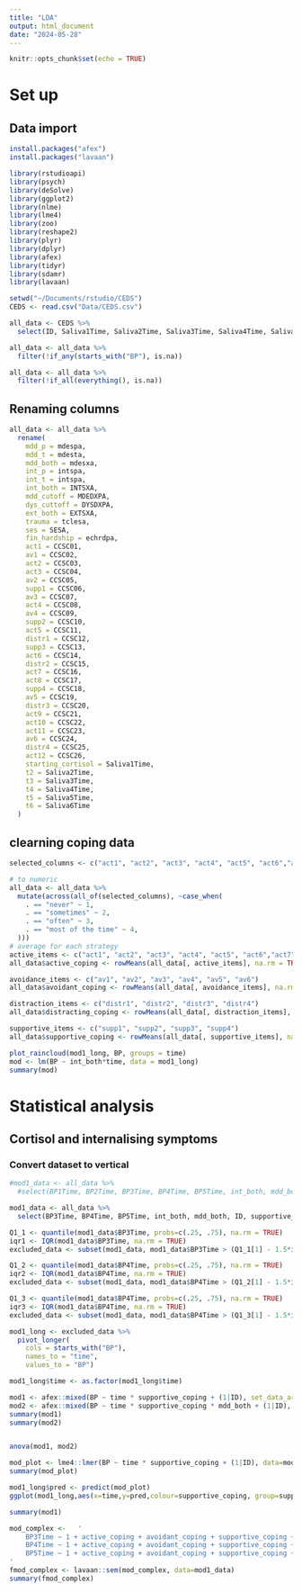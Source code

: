 ```yaml
---
title: "LDA"
output: html_document
date: "2024-05-28"
---
```


```r
knitr::opts_chunk$set(echo = TRUE)
```

# Set up 
## Data import
```r
install.packages("afex")
install.packages("lavaan")

library(rstudioapi)
library(psych)
library(deSolve)  
library(ggplot2)   
library(nlme)     
library(lme4)     
library(zoo)       
library(reshape2)  
library(plyr) 
library(dplyr)
library(afex)
library(tidyr)
library(sdamr)
library(lavaan)

setwd("~/Documents/rstudio/CEDS")
CEDS <- read.csv("Data/CEDS.csv")

all_data <- CEDS %>%
  select(ID, Saliva1Time, Saliva2Time, Saliva3Time, Saliva4Time, Saliva5Time, Saliva6Time, mdespa, mdesta, mdesxa, intspa, intsta, INTSXA, MDEDXPA, DYSDXPA, PulseAv1:PulseAv5, CCSC01:CCSC26, tclesa, echrdpa, SESA, riskHI, BP1Time:BP5Time, EXTSXA)

all_data <- all_data %>%
  filter(!if_any(starts_with("BP"), is.na))

all_data <- all_data %>%
  filter(!if_all(everything(), is.na))

```

## Renaming columns 
```r
all_data <- all_data %>%
  rename(
    mdd_p = mdespa,
    mdd_t = mdesta,
    mdd_both = mdesxa,
    int_p = intspa,
    int_t = intspa,
    int_both = INTSXA,
    mdd_cutoff = MDEDXPA,
    dys_cuttoff = DYSDXPA,
    ext_both = EXTSXA,
    trauma = tclesa,
    ses = SESA,
    fin_hardship = echrdpa,
    act1 = CCSC01,
    av1 = CCSC02,
    act2 = CCSC03,
    act3 = CCSC04,
    av2 = CCSC05,
    supp1 = CCSC06,
    av3 = CCSC07,
    act4 = CCSC08,
    av4 = CCSC09,
    supp2 = CCSC10,
    act5 = CCSC11,
    distr1 = CCSC12,
    supp3 = CCSC13,
    act6 = CCSC14,
    distr2 = CCSC15,
    act7 = CCSC16,
    act8 = CCSC17,
    supp4 = CCSC18,
    av5 = CCSC19,
    distr3 = CCSC20,
    act9 = CCSC21,
    act10 = CCSC22,
    act11 = CCSC23,
    av6 = CCSC24,
    distr4 = CCSC25,
    act12 = CCSC26,
    starting_cortisol = Saliva1Time,
    t2 = Saliva2Time,
    t3 = Saliva3Time,
    t4 = Saliva4Time,
    t5 = Saliva5Time, 
    t6 = Saliva6Time
  )
```
## clearning coping data
```r
selected_columns <- c("act1", "act2", "act3", "act4", "act5", "act6","act7", "act8", "act9","act10","act11", "act12", "av1", "av2", "av3", "av4", "av5", "av6", "distr1", "distr2", "distr3", "distr4", "supp1", "supp2", "supp3", "supp4")

# to numeric 
all_data <- all_data %>%
  mutate(across(all_of(selected_columns), ~case_when(
    . == "never" ~ 1,
    . == "sometimes" ~ 2,
    . == "often" ~ 3,
    . == "most of the time" ~ 4,
  )))
# average for each strategy
active_items <- c("act1", "act2", "act3", "act4", "act5", "act6","act7", "act8", "act9","act10","act11", "act12")
all_data$active_coping <- rowMeans(all_data[, active_items], na.rm = TRUE)

avoidance_items <- c("av1", "av2", "av3", "av4", "av5", "av6")
all_data$avoidant_coping <- rowMeans(all_data[, avoidance_items], na.rm = TRUE)

distraction_items <- c("distr1", "distr2", "distr3", "distr4")
all_data$distracting_coping <- rowMeans(all_data[, distraction_items], na.rm = TRUE)

supportive_items <- c("supp1", "supp2", "supp3", "supp4")
all_data$supportive_coping <- rowMeans(all_data[, supportive_items], na.rm = TRUE)
```

```r
plot_raincloud(mod1_long, BP, groups = time)
mod <- lm(BP ~ int_both*time, data = mod1_long)
summary(mod)
```

# Statistical analysis 
## Cortisol and internalising symptoms
### Convert dataset to vertical
```r
#mod1_data <- all_data %>%
  #select(BP1Time, BP2Time, BP3Time, BP4Time, BP5Time, int_both, mdd_both, mdd_cutoff, ID, supportive_coping, distracting_coping, active_coping, avoidant_coping, fin_hardship, ses)

mod1_data <- all_data %>%
  select(BP3Time, BP4Time, BP5Time, int_both, mdd_both, ID, supportive_coping, distracting_coping, active_coping, avoidant_coping, fin_hardship, ext_both)

Q1_1 <- quantile(mod1_data$BP3Time, probs=c(.25, .75), na.rm = TRUE)
iqr1 <- IQR(mod1_data$BP3Time, na.rm = TRUE)
excluded_data <- subset(mod1_data, mod1_data$BP3Time > (Q1_1[1] - 1.5*iqr1) & mod1_data$BP3Time < (Q1_1[2]+1.5*iqr1))

Q1_2 <- quantile(mod1_data$BP4Time, probs=c(.25, .75), na.rm = TRUE)
iqr2 <- IQR(mod1_data$BP4Time, na.rm = TRUE)
excluded_data <- subset(mod1_data, mod1_data$BP4Time > (Q1_2[1] - 1.5*iqr2) & mod1_data$BP4Time < (Q1_2[2]+1.5*iqr2))

Q1_3 <- quantile(mod1_data$BP4Time, probs=c(.25, .75), na.rm = TRUE)
iqr3 <- IQR(mod1_data$BP4Time, na.rm = TRUE)
excluded_data <- subset(mod1_data, mod1_data$BP4Time > (Q1_3[1] - 1.5*iqr3) & mod1_data$BP4Time < (Q1_3[2]+1.5*iqr3))

mod1_long <- excluded_data %>%
  pivot_longer(
    cols = starts_with("BP"),
    names_to = "time",
    values_to = "BP")

mod1_long$time <- as.factor(mod1_long$time)

mod1 <- afex::mixed(BP ~ time * supportive_coping + (1|ID), set_data_arg = TRUE, data=mod1_long)
mod2 <- afex::mixed(BP ~ time * supportive_coping * mdd_both + (1|ID), set_data_arg = TRUE, data=mod1_long)
summary(mod1)
summary(mod2)


anova(mod1, mod2)

mod_plot <- lme4::lmer(BP ~ time * supportive_coping + (1|ID), data=mod1_long)
summary(mod_plot)

mod1_long$pred <- predict(mod_plot)
ggplot(mod1_long,aes(x=time,y=pred,colour=supportive_coping, group=supportive_coping)) + geom_point() + geom_line()

summary(mod1)

```

```r
mod_complex <-   '
    BP3Time ~ 1 + active_coping + avoidant_coping + supportive_coping + distracting_coping 
    BP4Time ~ 1 + active_coping + avoidant_coping + supportive_coping + distracting_coping 
    BP5Time ~ 1 + active_coping + avoidant_coping + supportive_coping + distracting_coping
'
fmod_complex <- lavaan::sem(mod_complex, data=mod1_data)
summary(fmod_complex)
```

